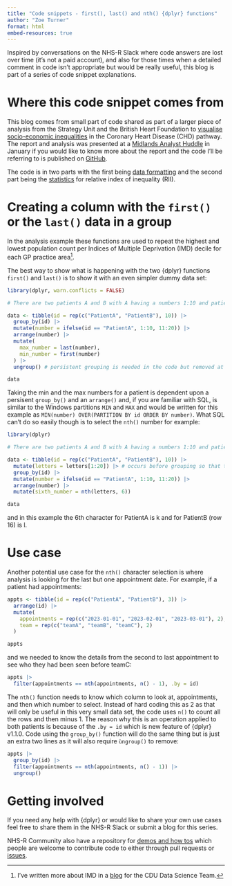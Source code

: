 ```yaml
---
title: "Code snippets - first(), last() and nth() {dplyr} functions"
author: "Zoe Turner"
format: html
embed-resources: true
---
```


Inspired by conversations on the NHS-R Slack where code answers are lost over time (it's not a paid account), and also for those times when a detailed comment in code isn't appropriate but would be really useful, this blog is part of a series of code snippet explanations. 

# Where this code snippet comes from

This blog comes from small part of code shared as part of a larger piece of analysis from the Strategy Unit and the British Heart Foundation to [visualise socio-economic inequalities](https://www.strategyunitwm.nhs.uk/publications/socio-economic-inequalities-coronary-heart-disease) in the Coronary Heart Disease (CHD) pathway. The report and analysis was presented at a [Midlands Analyst Huddle](https://www.youtube.com/watch?v=kB-FVmpY08A) in January if you would like to know more about the report and the code I'll be referring to is published on [GitHub](https://github.com/The-Strategy-Unit/visualising-inequalities).

The code is in two parts with the first being [data formatting](https://github.com/The-Strategy-Unit/visualising-inequalities/blob/2d51ddb2a17bef2177e46c82f6e00c0d66d68020/rii_calculations.R#L1) and the second part being the [statistics](https://github.com/The-Strategy-Unit/visualising-inequalities/blob/2d51ddb2a17bef2177e46c82f6e00c0d66d68020/rii_calculations.R#L93) for relative index of inequality (RII). 

# Creating a column with the `first()` or the `last()` data in a group

In the analysis example these functions are used to repeat the highest and lowest population count per Indices of Multiple Deprivation (IMD) decile for each GP practice area[^1].

[^1]: I've written more about IMD in a [blog](https://cdu-data-science-team.github.io/team-blog/posts/2021-05-14-index-of-multiple-deprivation/) for the CDU Data Science Team.

The best way to show what is happening with the two {dplyr} functions `first()` and `last()` is to show it with an even simpler dummy data set:

```r
library(dplyr, warn.conflicts = FALSE)

# There are two patients A and B with A having a numbers 1:10 and patient B has numbers 11:20

data <- tibble(id = rep(c("PatientA", "PatientB"), 10)) |>
  group_by(id) |>
  mutate(number = ifelse(id == "PatientA", 1:10, 11:20)) |>
  arrange(number) |>
  mutate(
    max_number = last(number),
    min_number = first(number)
  ) |>
  ungroup() # persistent grouping is needed in the code but removed at the end for good practice

data
```

Taking the min and the max numbers for a patient is dependent upon a persisent `group_by()` and an `arrange()` and, if you are familiar with SQL, is similar to the Windows partitions `MIN` and `MAX` and would be written for this example as `MIN(number) OVER(PARTITION BY id ORDER BY number)`. What SQL can't do so easily though is to select the `nth()` number for example:

```r
library(dplyr)

# There are two patients A and B with A having a numbers 1:10 and patient B has numbers 11:20 and letters from

data <- tibble(id = rep(c("PatientA", "PatientB"), 10)) |>
  mutate(letters = letters[1:20]) |> # occurs before grouping so that the letters don't get restricted to the 10 rows in a group
  group_by(id) |>
  mutate(number = ifelse(id == "PatientA", 1:10, 11:20)) |>
  arrange(number) |>
  mutate(sixth_number = nth(letters, 6))

data
```

and in this example the 6th character for PatientA is k and for PatientB (row 16) is l. 

# Use case

Another potential use case for the `nth()` character selection is where analysis is looking for the last but one appointment date. For example, if a patient had appointments:

```r
appts <- tibble(id = rep(c("PatientA", "PatientB"), 3)) |>
  arrange(id) |> 
  mutate(
    appointments = rep(c("2023-01-01", "2023-02-01", "2023-03-01"), 2),
    team = rep(c("teamA", "teamB", "teamC"), 2)
  )

appts
```

and we needed to know the details from the second to last appointment to see who they had been seen before teamC:

```r
appts |> 
  filter(appointments == nth(appointments, n() - 1), .by = id)
```

The `nth()` function needs to know which column to look at, appointments, and then which number to select. Instead of hard coding this as 2 as that will only be useful in this very small data set, the code uses `n()` to count all the rows and then minus 1. The reason why this is an operation applied to both patients is because of the `.by = id` which is new feature of {dplyr} v1.1.0. Code using the `group_by()` function will do the same thing but is just an extra two lines as it will also require `ùngroup()` to remove:

```r
appts |> 
  group_by(id) |> 
  filter(appointments == nth(appointments, n() - 1)) |> 
  ungroup()

```

# Getting involved

If you need any help with {dplyr} or would like to share your own use cases feel free to share them in the NHS-R Slack or submit a blog for this series. 

NHS-R Community also have a repository for [demos and how tos](https://github.com/nhs-r-community/demos-and-how-tos) which people are welcome to contribute code to either through pull requests or [issues](https://github.com/nhs-r-community/demos-and-how-tos/issues).
